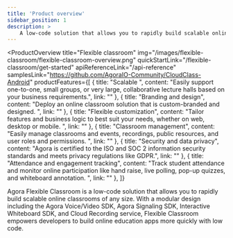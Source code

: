 ```yaml
---
title: 'Product overview'
sidebar_position: 1
description: >
    A low-code solution that allows you to rapidly build scalable online classrooms of any size.
---
```



<ProductOverview
    title="Flexible classroom"
    img="/images/flexible-classroom/flexible-classroom-overview.png"
    quickStartLink="/flexible-classroom/get-started"
    apiReferenceLink="/api-reference"
    samplesLink="https://github.com/AgoraIO-Community/CloudClass-Android"
    productFeatures={[
        {
            title: "Scalable ",
            content: "Easily support one-to-one, small groups, or very large, collaborative lecture halls based on your business requirements.",
            link: ""
        },
        {
            title: "Branding and design",
            content: "Deploy an online classroom solution that is custom-branded and designed. ",
            link: ""
        },
        {
            title: "Flexible customization",
            content: "Tailor features and business logic to best suit your needs, whether on web, desktop or mobile. ",
            link: ""
        },
        {
            title: "Classroom management",
            content: "Easily manage classrooms and events, recordings, public resources, and user roles and permissions.    ",
            link: ""
        },
        {
            title: "Security and data privacy",
            content: "Agora is certified to the ISO and SOC 2 information security standards and meets privacy regulations like GDPR.",
            link: ""
        },
        {
            title: "Attendance and engagement tracking",
            content: "Track student attendance and monitor online participation like hand raise, live polling, pop-up quizzes, and whiteboard annotation. ",
            link: ""
        },
    ]}

>

Agora Flexible Classroom is a low-code solution that allows you to rapidly build scalable online classrooms of any size. With a modular design including the Agora Voice/Video SDK, Agora Signaling SDK, Interactive Whiteboard SDK, and Cloud Recording service, Flexible Classroom empowers developers to build online education apps more quickly with low code.


</ProductOverview>